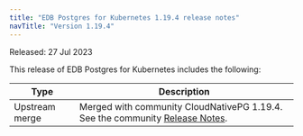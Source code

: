 ```yaml
---
title: "EDB Postgres for Kubernetes 1.19.4 release notes"
navTitle: "Version 1.19.4"
---
```


Released: 27 Jul 2023

This release of EDB Postgres for Kubernetes includes the following:

|      Type      |                                                                                  Description                                                                                   |
| -------------- | ------------------------------------------------------------------------------------------------------------------------------------------------------------------------------ |
| Upstream merge |  Merged with community CloudNativePG 1.19.4. See the community [Release Notes](https://cloudnative-pg.io/documentation/1.19/release_notes/v1.19/).                                    |
